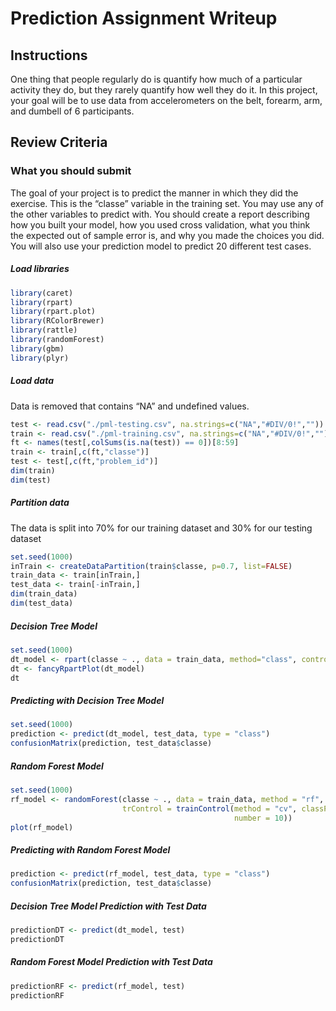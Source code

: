 
**Prediction Assignment Writeup**
========================================

## **Instructions**
One thing that people regularly do is quantify how much of a particular activity they do, but they rarely quantify how well they do it. In this project, your goal will be to use data from accelerometers on the belt, forearm, arm, and dumbell of 6 participants.

## **Review Criteria**
### What you should submit
The goal of your project is to predict the manner in which they did the exercise. This is the "classe" variable in the training set. You may use any of the other variables to predict with. You should create a report describing how you built your model, how you used cross validation, what you think the expected out of sample error is, and why you made the choices you did. You will also use your prediction model to predict 20 different test cases.

##### **Load libraries**
```{r}
library(caret)
library(rpart)
library(rpart.plot)
library(RColorBrewer)
library(rattle)
library(randomForest)
library(gbm)
library(plyr)
```

##### **Load data**
Data is removed that contains "NA" and undefined values.
```{r}
test <- read.csv("./pml-testing.csv", na.strings=c("NA","#DIV/0!",""))
train <- read.csv("./pml-training.csv", na.strings=c("NA","#DIV/0!",""))
ft <- names(test[,colSums(is.na(test)) == 0])[8:59]
train <- train[,c(ft,"classe")]
test <- test[,c(ft,"problem_id")]
dim(train) 
dim(test)
```

##### **Partition data**
The data is split into 70% for our training dataset and 30% for our testing dataset
```{r}
set.seed(1000)
inTrain <- createDataPartition(train$classe, p=0.7, list=FALSE)
train_data <- train[inTrain,]
test_data <- train[-inTrain,]
dim(train_data)
dim(test_data)
```


##### **Decision Tree Model**
```{r}
set.seed(1000)
dt_model <- rpart(classe ~ ., data = train_data, method="class", control = rpart.control(method = "cv", number = 10))
dt <- fancyRpartPlot(dt_model)
dt
```


##### **Predicting with Decision Tree Model**
```{r}
set.seed(1000)
prediction <- predict(dt_model, test_data, type = "class")
confusionMatrix(prediction, test_data$classe)
```


##### **Random Forest Model**
```{r}
set.seed(1000)
rf_model <- randomForest(classe ~ ., data = train_data, method = "rf", importance = T, 
                         trControl = trainControl(method = "cv", classProbs=TRUE,savePredictions=TRUE,allowParallel=TRUE, 
                                                  number = 10))
plot(rf_model)
```


##### **Predicting with Random Forest Model**
```{r}
prediction <- predict(rf_model, test_data, type = "class")
confusionMatrix(prediction, test_data$classe)
```


##### **Decision Tree Model Prediction with Test Data** 
```{r}
predictionDT <- predict(dt_model, test)
predictionDT
```


##### **Random Forest Model Prediction with Test Data**
```{r}
predictionRF <- predict(rf_model, test)
predictionRF
```




